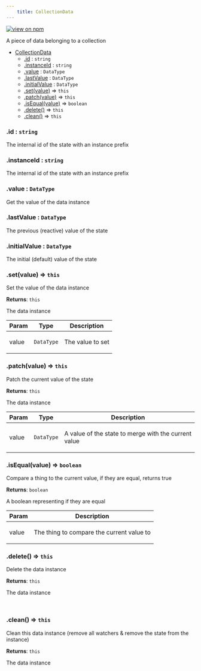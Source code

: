 ```yaml
--- 
	title: CollectionData 
--- 
```


[![view on npm](http://img.shields.io/npm/v/@plexusjs/core.svg)](https://www.npmjs.org/package/@plexusjs/core)

A piece of data belonging to a collection


* [CollectionData](#CollectionData)
    * [.id](#CollectionData+id) : <code>string</code>
    * [.instanceId](#CollectionData+instanceId) : <code>string</code>
    * [.value](#CollectionData+value) : <code>DataType</code>
    * [.lastValue](#CollectionData+lastValue) : <code>DataType</code>
    * [.initialValue](#CollectionData+initialValue) : <code>DataType</code>
    * [.set(value)](#CollectionData+set) ⇒ <code>this</code>
    * [.patch(value)](#CollectionData+patch) ⇒ <code>this</code>
    * [.isEqual(value)](#CollectionData+isEqual) ⇒ <code>boolean</code>
    * [.delete()](#CollectionData+delete) ⇒ <code>this</code>
    * [.clean()](#CollectionData+clean) ⇒ <code>this</code>

<a name="CollectionData+id"></a>

### .id : <code>string</code>
<p>The internal id of the state with an instance prefix</p>

<a name="CollectionData+instanceId"></a>

### .instanceId : <code>string</code>
<p>The internal id of the state with an instance prefix</p>

<a name="CollectionData+value"></a>

### .value : <code>DataType</code>
<p>Get the value of the data instance</p>

<a name="CollectionData+lastValue"></a>

### .lastValue : <code>DataType</code>
<p>The previous (reactive) value of the state</p>

<a name="CollectionData+initialValue"></a>

### .initialValue : <code>DataType</code>
<p>The initial (default) value of the state</p>

<a name="CollectionData+set"></a>

### .set(value) ⇒ <code>this</code>
<p>Set the value of the data instance</p>

**Returns**: <code>this</code> <p>The data instance</p>  

| Param | Type | Description |
| --- | --- | --- |
| value | <code>DataType</code> | <p>The value to set</p> |

<a name="CollectionData+patch"></a>

### .patch(value) ⇒ <code>this</code>
<p>Patch the current value of the state</p>

**Returns**: <code>this</code> <p>The data instance</p>  

| Param | Type | Description |
| --- | --- | --- |
| value | <code>DataType</code> | <p>A value of the state to merge with the current value</p> |

<a name="CollectionData+isEqual"></a>

### .isEqual(value) ⇒ <code>boolean</code>
<p>Compare a thing to the current value, if they are equal, returns true</p>

**Returns**: <code>boolean</code> <p>A boolean representing if they are equal</p>  

| Param | Description |
| --- | --- |
| value | <p>The thing to compare the current value to</p> |

<a name="CollectionData+delete"></a>

### .delete() ⇒ <code>this</code>
<p>Delete the data instance</p>

**Returns**: <code>this</code> <p>The data instance</p>  
<a name="CollectionData+clean"></a>

### .clean() ⇒ <code>this</code>
<p>Clean this data instance (remove all watchers &amp; remove the state from the instance)</p>

**Returns**: <code>this</code> <p>The data instance</p>  
